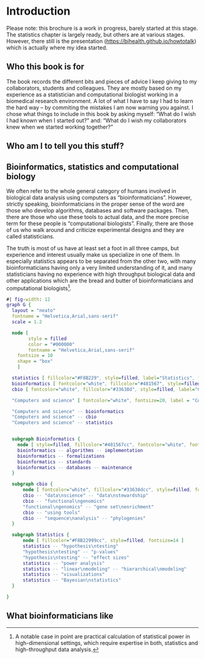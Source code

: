 # Introduction

Please note: this brochure is a work in progress, barely started at this stage.
The statistics chapter is largely ready, but others are at various stages.
However, there still is the presentation ([https://bihealth.github.io/howtotalk](https://bihealth.github.io/howtotalk))
which is actually where my idea started.

## Who this book is for

The book records the different bits and pieces of advice I keep giving to
my collaborators, students and colleagues. They are mostly based on my
experience as a statistician and computational biologist working in a
biomedical research environment. A lot of what I have to say I had to learn
the hard way – by commiting the mistakes I am now warning you against. I
chose what things to include in this book by asking myself: "What do I wish I had
known when I started out?" and: "What do I wish my collaborators knew when
we started working together?"

## Who am I to tell you this stuff?

## Bioinformatics, statistics and computational biology

We often refer to the whole general category of humans involved in
biological data analysis using computers as "bioinformaticians". However,
strictly speaking, bioinformaticians in the proper sense of the word are
those who develop algorithms, databases and software packages. Then, there
are those who use these tools to actual data, and the more precise term for
these people is "computational biologists". Finally, there are those of us
who walk around and criticize experimental designs and they are called
statisticians.

The truth is most of us have at least set a foot in all three camps, but
experience and interest usually make us specialize in one of them. In
especially statistics appears to be separated from the other two, with many
bioinformaticians having only a very limited understanding of it, and many
statisticians having no experience with high throughput biological data and
other applications which are the bread and butter of bioinformaticians and
computational biologists[^power].

[^power]: A notable case in point are practical calculation of statistical
  power in high-dimensional settings, which require expertise in both, 
  statistics and high-throughput data analysis.

```dot
#| fig-width: 12
graph G {
  layout = "neato"
  fontname = "Helvetica,Arial,sans-serif"
  scale = 1.2

  node [
		style = filled
		color = "#000000"
		fontname = "Helvetica,Arial,sans-serif"
    fontsize = 10
    shape = "box"
	]

  statistics [ fillcolor="#F8B229", style=filled, label="Statistics", fontsize=18 ]
  bioinformatics [ fontcolor="white", fillcolor="#481567", style=filled, label="Bioinformatics", fontsize=18 ]
  cbio [ fontcolor="white", fillcolor="#33638d", style=filled, label="Computational\nbiology", fontsize=18 ]

  "Computers and science" [ fontcolor="white", fontsize=20, label = "Computers\nand\nScience" ]

  "Computers and science" -- bioinformatics
  "Computers and science" -- cbio
  "Computers and science" -- statistics


  subgraph Bioinformatics {
    node [ style=filled, fillcolor="#481567cc", fontcolor="white", fontsize=14 ]
    bioinformatics -- algorithms -- implementation
    bioinformatics -- formalizations
    bioinformatics -- standards
    bioinformatics -- databases -- maintenance
  }

  subgraph cbio {
      node [ fontcolor="white", fillcolor="#33638dcc", style=filled, fontsize=14 ]
      cbio -- "data\nscience" -- "data\nstewardship"
      cbio -- "functional\ngenomics"
      "functional\ngenomics" -- "gene set\nenrichment"
      cbio -- "using tools"
      cbio -- "sequence\nanalysis" -- "phylogenies"
  }

  subgraph Statistics {
      node [ fillcolor="#F8B22999cc", style=filled, fontsize=14 ]
      statistics -- "hypothesis\ntesting"
      "hypothesis\ntesting" -- "p-values"
      "hypothesis\ntesting" -- "effect sizes"
      statistics -- "power analysis"
      statistics -- "linear\nmodeling" -- "hierarchical\nmodeling"
      statistics -- "visualizations"
      statistics -- "Bayesian\nstatistics"
  }

}
```


## What bioinformaticians like
